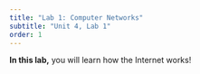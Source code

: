 ```yaml
---
title: "Lab 1: Computer Networks"
subtitle: "Unit 4, Lab 1"
order: 1
---
```


::: learn 

**In this lab,** you will learn how the Internet works!
:::